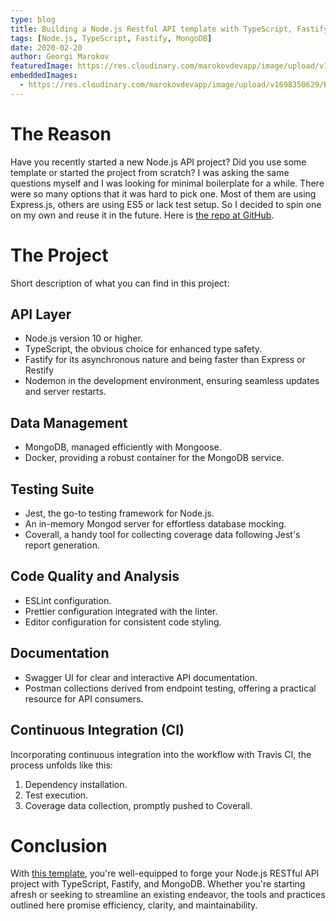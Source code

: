 ```yaml
---
type: blog
title: Building a Node.js Restful API template with TypeScript, Fastify and MongoDB
tags: [Node.js, TypeScript, Fastify, MongoDB]
date: 2020-02-20
author: Georgi Marokov
featuredImage: https://res.cloudinary.com/marokovdevapp/image/upload/v1697608297/Blogs/node-fastify/node-fastify_mnax1m.png
embeddedImages:
  - https://res.cloudinary.com/marokovdevapp/image/upload/v1698350629/Blogs/node-fastify/irdvcfv5jmxafz8su1tg.png
---
```


# The Reason

Have you recently started a new Node.js API project? Did you use some template or started the project from scratch? I
was asking the same questions myself and I was looking for minimal boilerplate for a while. There were so many options
that it was hard to pick one. Most of them are using Express.js, others are using ES5 or lack test setup. So I decided
to spin one on my own and reuse it in the future. Here is
[the repo at GitHub](https://github.com/gmarokov/node-fastify-mongo-api).

# The Project

Short description of what you can find in this project:

## API Layer

- Node.js version 10 or higher.
- TypeScript, the obvious choice for enhanced type safety.
- Fastify for its asynchronous nature and being faster than Express or Restify
- Nodemon in the development environment, ensuring seamless updates and server restarts.

## Data Management

- MongoDB, managed efficiently with Mongoose.
- Docker, providing a robust container for the MongoDB service.

## Testing Suite

- Jest, the go-to testing framework for Node.js.
- An in-memory Mongod server for effortless database mocking.
- Coverall, a handy tool for collecting coverage data following Jest's report generation.

## Code Quality and Analysis

- ESLint configuration.
- Prettier configuration integrated with the linter.
- Editor configuration for consistent code styling.

## Documentation

- Swagger UI for clear and interactive API documentation.
- Postman collections derived from endpoint testing, offering a practical resource for API consumers.

## Continuous Integration (CI)

Incorporating continuous integration into the workflow with Travis CI, the process unfolds like this:

1. Dependency installation.
2. Test execution.
3. Coverage data collection, promptly pushed to Coverall.

# Conclusion

With [this template](https://github.com/gmarokov/node-fastify-mongo-api), you're well-equipped to forge your Node.js
RESTful API project with TypeScript, Fastify, and MongoDB. Whether you're starting afresh or seeking to streamline an
existing endeavor, the tools and practices outlined here promise efficiency, clarity, and maintainability.

<GatsbyImage alt="ahrida.org local" image={props.embedded.image1} />
